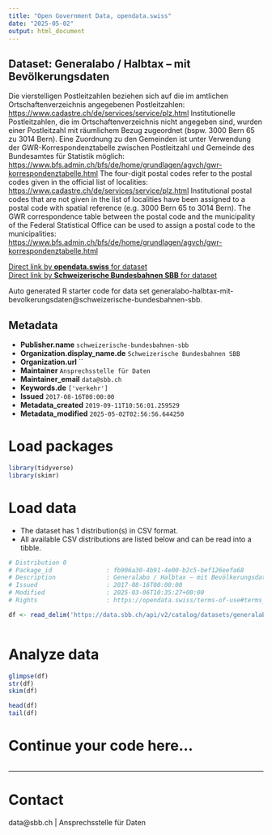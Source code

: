 ```yaml
---
title: "Open Government Data, opendata.swiss"
date: "2025-05-02"
output: html_document
---
```


## Dataset: Generalabo / Halbtax – mit Bevölkerungsdaten

Die vierstelligen Postleitzahlen beziehen sich auf die im amtlichen Ortschaftenverzeichnis angegebenen Postleitzahlen: [https://www.cadastre.ch/de/services/service/plz.html](https://www.cadastre.ch/de/services/service/plz.html) Institutionelle Postleitzahlen, die im Ortschaftenverzeichnis nicht angegeben sind, wurden einer Postleitzahl mit räumlichem Bezug zugeordnet (bspw. 3000 Bern 65 zu 3014 Bern). Eine Zuordnung zu den Gemeinden ist unter Verwendung der GWR-Korrespondenztabelle zwischen Postleitzahl und Gemeinde des Bundesamtes für Statistik möglich: [https://www.bfs.admin.ch/bfs/de/home/grundlagen/agvch/gwr-korrespondenztabelle.html](https://www.bfs.admin.ch/bfs/de/home/grundlagen/agvch/gwr-korrespondenztabelle.html) The four-digit postal codes refer to the postal codes given in the official list of localities: [https://www.cadastre.ch/de/services/service/plz.html](https://www.cadastre.ch/de/services/service/plz.html) Institutional postal codes that are not given in the list of localities have been assigned to a postal code with spatial reference (e.g. 3000 Bern 65 to 3014 Bern). The GWR correspondence table between the postal code and the municipality of the Federal Statistical Office can be used to assign a postal code to the municipalities: [https://www.bfs.admin.ch/bfs/de/home/grundlagen/agvch/gwr-korrespondenztabelle.html](https://www.bfs.admin.ch/bfs/de/home/grundlagen/agvch/gwr-korrespondenztabelle.html) 

[Direct link by **opendata.swiss** for dataset](https://opendata.swiss/de/dataset/generalabo-halbtax-mit-bevolkerungsdaten1)<br>
[Direct link by **Schweizerische Bundesbahnen SBB** for dataset](https://data.sbb.ch/explore/dataset/generalabo-halbtax-mit-bevolkerungsdaten/)

Auto generated R starter code for data set generalabo-halbtax-mit-bevolkerungsdaten@schweizerische-bundesbahnen-sbb.

## Metadata

- **Publisher.name** `schweizerische-bundesbahnen-sbb`
- **Organization.display_name.de** `Schweizerische Bundesbahnen SBB`
- **Organization.url** ``
- **Maintainer** `Ansprechsstelle für Daten`
- **Maintainer_email** `data@sbb.ch`
- **Keywords.de** `['verkehr']`
- **Issued** `2017-08-16T00:00:00`
- **Metadata_created** `2019-09-11T10:56:01.259529`
- **Metadata_modified** `2025-05-02T02:56:56.644250`


# Load packages

```r

library(tidyverse)
library(skimr)

```

# Load data

-   The dataset has 1 distribution(s) in CSV format.
-   All available CSV distributions are listed below and can be read into a tibble.

```r

# Distribution 0
# Package_id               : fb906a30-4b91-4e00-b2c5-bef126eefa68
# Description              : Generalabo / Halbtax – mit Bevölkerungsdaten (csv)
# Issued                   : 2017-08-16T00:00:00
# Modified                 : 2025-03-06T10:35:27+00:00
# Rights                   : https://opendata.swiss/terms-of-use#terms_by

df <- read_delim('https://data.sbb.ch/api/v2/catalog/datasets/generalabo-halbtax-mit-bevolkerungsdaten/exports/csv?use_labels=true')



```

# Analyze data

```r

glimpse(df)
str(df)
skim(df)

head(df)
tail(df)

```

# Continue your code here...

```r

```

------------------------------------------------------------------------

# Contact

data@sbb.ch | Ansprechsstelle für Daten
